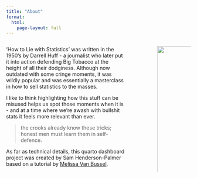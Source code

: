 ```yaml
---
title: "About"
format: 
  html:
    page-layout: full
---
```

:::: {.columns}

::: {.column width="70%"}
'How to Lie with Statistics' was written in the 1950's by Darrell Huff - a journalist who later put it into action defending Big Tobacco at the height of all their dodginess. Although now outdated with some cringe moments, it was wildly popular and was essentially a masterclass in how to sell statistics to the masses.

I like to think highlighting how this stuff can be misused helps us spot those moments when it is - and at a time where we're awash with bullshit stats it feels more relevant than ever. 

> the crooks already know these tricks; honest men must learn them in self-defence.

As far as technical details, this quarto dashboard project was created by Sam Henderson-Palmer based on a tutorial by [Melissa Van Bussel](https://www.youtube.com/@ggnot2). 
:::

::: {.column width="10%"}
<!-- empty column to create gap -->
:::

::: {.column width="20%"}

![](images/htlws_book.png){style="align: centre;" width=500%}

You can buy the book [here](https://www.amazon.co.uk/How-Lie-Statistics-Penguin-Business/dp/0140136290)
:::

::::








